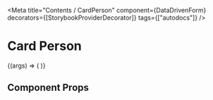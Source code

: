 
<Meta
  title="Contents / CardPerson"
  component={DataDrivenForm}
  decorators={[StorybookProviderDecorator]}
  tags={["autodocs"]}
/>

# Card Person

<Canvas>
  <Story
    name="Card person"
    args={{
      tags: [
        'Pojistník',
      ],
      person: {
        namePrefix: "Ing.",
        firstName: "Franta",
        lastName: "Vomáčka",
      },
      items: [
        { label: "Číslo smlouvy:", value: 123456 },
        { label: "Datum narození:", value: "12. 2. 2000" },
        {
          label: "Rodné číslo:",
          value: "912212/2131"
        },
        {
          label: "Kontaktní adresa:",
          value: `Ambrožova 12, Aš, 130 00`
        },
        { label: "Telefon:", value: "+420 123 456 789" },
        { label: "E-mail:", value: "email@email.com" }
      ]
    }}
  >
    {(args) => (
      <DataDrivenForm
        schema={getFieldWrapper({
          title: "Karta osoby",
          sectionContent: [
            {
              component: "card-person",
              name: "storybook.cardPerson",
              tags: args.tags,
              person: args.person,
              items: args.items
            },
          ],
        })}
      />
    )}
  </Story>
</Canvas>

## Component Props

<ArgsTable of={CardPerson} />
